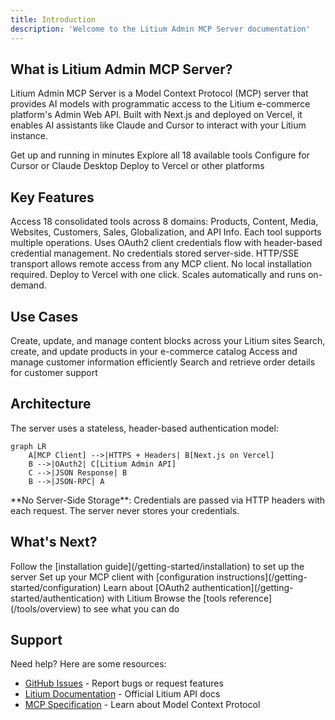 ```yaml
---
title: Introduction
description: 'Welcome to the Litium Admin MCP Server documentation'
---
```


## What is Litium Admin MCP Server?

Litium Admin MCP Server is a Model Context Protocol (MCP) server that provides AI models with programmatic access to the Litium e-commerce platform's Admin Web API. Built with Next.js and deployed on Vercel, it enables AI assistants like Claude and Cursor to interact with your Litium instance.

<CardGroup cols={2}>
  <Card
    title="Quick Start"
    icon="rocket"
    href="/getting-started/installation"
  >
    Get up and running in minutes
  </Card>
  <Card
    title="Tools Reference"
    icon="wrench"
    href="/tools/overview"
  >
    Explore all 18 available tools
  </Card>
  <Card
    title="Configuration"
    icon="gear"
    href="/getting-started/configuration"
  >
    Configure for Cursor or Claude Desktop
  </Card>
  <Card
    title="Deployment"
    icon="cloud"
    href="/guides/deployment"
  >
    Deploy to Vercel or other platforms
  </Card>
</CardGroup>

## Key Features

<AccordionGroup>
  <Accordion title="18 Domain-Based Tools" icon="toolbox">
    Access 18 consolidated tools across 8 domains: Products, Content, Media, Websites, Customers, Sales, Globalization, and API Info. Each tool supports multiple operations.
  </Accordion>
  
  <Accordion title="Secure Authentication" icon="lock">
    Uses OAuth2 client credentials flow with header-based credential management. No credentials stored server-side.
  </Accordion>
  
  <Accordion title="Remote Access" icon="globe">
    HTTP/SSE transport allows remote access from any MCP client. No local installation required.
  </Accordion>
  
  <Accordion title="Serverless Deployment" icon="server">
    Deploy to Vercel with one click. Scales automatically and runs on-demand.
  </Accordion>
</AccordionGroup>

## Use Cases

<CardGroup cols={2}>
  <Card title="Content Management" icon="file-lines">
    Create, update, and manage content blocks across your Litium sites
  </Card>
  <Card title="Product Management" icon="box">
    Search, create, and update products in your e-commerce catalog
  </Card>
  <Card title="Customer Service" icon="users">
    Access and manage customer information efficiently
  </Card>
  <Card title="Order Processing" icon="cart-shopping">
    Search and retrieve order details for customer support
  </Card>
</CardGroup>

## Architecture

The server uses a stateless, header-based authentication model:

```mermaid
graph LR
    A[MCP Client] -->|HTTPS + Headers| B[Next.js on Vercel]
    B -->|OAuth2| C[Litium Admin API]
    C -->|JSON Response| B
    B -->|JSON-RPC| A
```

<Info>
  **No Server-Side Storage**: Credentials are passed via HTTP headers with each request. The server never stores your credentials.
</Info>

## What's Next?

<Steps>
  <Step title="Install">
    Follow the [installation guide](/getting-started/installation) to set up the server
  </Step>
  <Step title="Configure">
    Set up your MCP client with [configuration instructions](/getting-started/configuration)
  </Step>
  <Step title="Authenticate">
    Learn about [OAuth2 authentication](/getting-started/authentication) with Litium
  </Step>
  <Step title="Explore">
    Browse the [tools reference](/tools/overview) to see what you can do
  </Step>
</Steps>

## Support

Need help? Here are some resources:

- [GitHub Issues](https://github.com/tonnguyen/litium-admin-mcp-server/issues) - Report bugs or request features
- [Litium Documentation](https://docs.litium.com/) - Official Litium API docs
- [MCP Specification](https://modelcontextprotocol.io/) - Learn about Model Context Protocol

